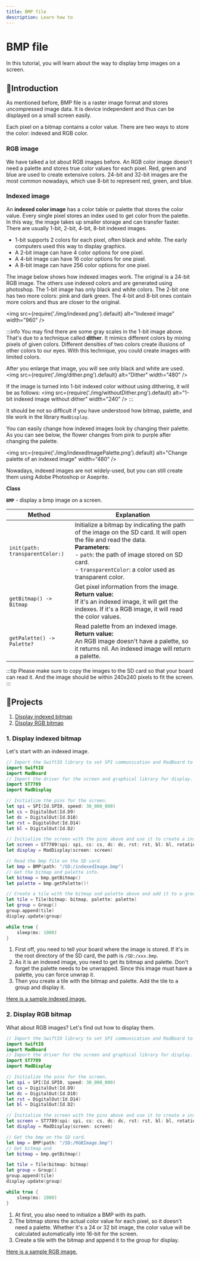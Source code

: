 ```yaml
---
title: BMP file
description: Learn how to
---
```


# BMP file

In this tutorial, you will learn about the way to display bmp images on a screen.

## 🔸Introduction

As mentioned before, BMP file is a raster image format and stores uncompressed image data. It is device independent and thus can be displayed on a small screen easily.

Each pixel on a bitmap contains a color value. There are two ways to store the color: indexed and RGB color. 

### RGB image

We have talked a lot about RGB images before. An RGB color image doesn't need a palette and stores true color values for each pixel. Red, green and blue are used to create extensive colors. 24-bit and 32-bit images are the most common nowadays, which use 8-bit to represent red, green, and blue. 


### Indexed image

An **indexed color image** has a color table or palette that stores the color value. Every single pixel stores an index used to get color from the palette. In this way, the image takes up smaller storage and can transfer faster. There are usually 1-bit, 2-bit, 4-bit, 8-bit indexed images. 

* 1-bit supports 2 colors for each pixel, often black and white. The early computers used this way to display graphics.  
* A 2-bit image can have 4 color options for one pixel.
* A 4-bit image can have 16 color options for one pixel.
* A 8-bit image can have 256 color options for one pixel.

The image below shows how indexed images work. The original is a 24-bit RGB image. The others use indexed colors and are generated using photoshop. The 1-bit image has only black and white colors. The 2-bit one has two more colors: pink and dark green. The 4-bit and 8-bit ones contain more colors and thus are closer to the original.


<img
  src={require('./img/indexed.png').default}
  alt="Indexed image" width="960"
/>

:::info
You may find there are some gray scales in the 1-bit image above. That's due to a technique called **dither**. It mimics different colors by mixing pixels of given colors. Different densities of two colors create illusions of other colors to our eyes. With this technique, you could create images with limited colors.

After you enlarge that image, you will see only black and white are used. 
<img
  src={require('./img/dither.png').default}
  alt="Dither" width="480"
/>

If the image is turned into 1-bit indexed color without using dithering, it will be as follows:
<img
  src={require('./img/withoutDither.png').default}
  alt="1-bit indexed image without dither" width="240"
/>
:::

It should be not so difficult if you have understood how bitmap, palette, and tile work in the library `MadDisplay`.

You can easily change how indexed images look by changing their palette. As you can see below, the flower changes from pink to purple after changing the palette.

<img
  src={require('./img/indexedImagePalette.png').default}
  alt="Change palette of an indexed image" width="480"
/>

Nowadays, indexed images are not widely-used, but you can still create them using Adobe Photoshop or Aseprite.




**Class**

**`BMP`** - display a bmp image on a screen.

| Method | Explanation |
| ------ | ----------- |
| `init(path:`<br />`transparentColor:)` | Initialize a bitmap by indicating the path of the image on the SD card. It will open the file and read the data. <br />**Parameters:** <br /> - `path`: the path of image stored on SD card. <br /> - `transparentColor`: a color used as transparent color. |
| `getBitmap() -> Bitmap` | Get pixel information from the image. <br />**Return value:** <br />If it's an indexed image, it will get the indexes. If it's a RGB image, it will read the color values. |
| `getPalette() -> Palette?` | Read palette from an indexed image. <br />**Return value:** <br />An RGB image doesn't have a palette, so it returns nil. An indexed image will return a palette. |

:::tip
Please make sure to copy the images to the SD card so that your board can read it. And the image should be within 240x240 pixels to fit the screen.
:::

## 🔸Projects

1. [Display indexed bitmap](./bmp#1-display-indexed-bitmap)
2. [Display RGB bitmap](./bmp#2-display-rgb-bitmap)

### 1. Display indexed bitmap

Let's start with an indexed image.

```swift
// Import the SwiftIO library to set SPI communication and MadBoard to use pin id.
import SwiftIO
import MadBoard
// Import the driver for the screen and graphical library for display.
import ST7789
import MadDisplay

// Initialize the pins for the screen.
let spi = SPI(Id.SPI0, speed: 30_000_000)
let cs = DigitalOut(Id.D9)
let dc = DigitalOut(Id.D10)
let rst = DigitalOut(Id.D14)
let bl = DigitalOut(Id.D2)

// Initialize the screen with the pins above and use it to create a instance for display.
let screen = ST7789(spi: spi, cs: cs, dc: dc, rst: rst, bl: bl, rotation: .angle90)
let display = MadDisplay(screen: screen)

// Read the bmp file on the SD card.
let bmp = BMP(path: "/SD:/indexedImage.bmp")
// Get the bitmap and palette info.
let bitmap = bmp.getBitmap()
let palette = bmp.getPalette()!

// Create a tile with the bitmap and palette above and add it to a group to show on screen.
let tile = Tile(bitmap: bitmap, palette: palette)
let group = Group()
group.append(tile)
display.update(group)

while true {
    sleep(ms: 1000)
}
```

1. First off, you need to tell your board where the image is stored. If it's in the root directory of the SD card, the path is `/SD:/xxx.bmp`.
2. As it is an indexed image, you need to get its bitmap and palette. Don't forget the palette needs to be unwrapped. Since this image must have a palette, you can force unwrap it. 
3. Then you create a tile with the bitmap and palette. Add the tile to a group and display it. 

[Here is a sample indexed image.](./img/indexedImage.bmp)

### 2. Display RGB bitmap

What about RGB images? Let's find out how to display them.

```swift
// Import the SwiftIO library to set SPI communication and MadBoard to use pin id.
import SwiftIO
import MadBoard
// Import the driver for the screen and graphical library for display.
import ST7789
import MadDisplay

// Initialize the pins for the screen.
let spi = SPI(Id.SPI0, speed: 30_000_000)
let cs = DigitalOut(Id.D9)
let dc = DigitalOut(Id.D10)
let rst = DigitalOut(Id.D14)
let bl = DigitalOut(Id.D2)

// Initialize the screen with the pins above and use it to create a instance for display.
let screen = ST7789(spi: spi, cs: cs, dc: dc, rst: rst, bl: bl, rotation: .angle90)
let display = MadDisplay(screen: screen)

// Get the bmp on the SD card.
let bmp = BMP(path: "/SD:/RGBImage.bmp")
// Get bitmap and 
let bitmap = bmp.getBitmap()

let tile = Tile(bitmap: bitmap)
let group = Group()
group.append(tile)
display.update(group)

while true {
    sleep(ms: 1000)
}
```

1. At first, you also need to initialize a BMP with its path.
2. The bitmap stores the actual color value for each pixel, so it doesn't need a palette. Whether it's a 24 or 32 bit image, the color value will be calculated automatically into 16-bit for the screen.
3. Create a tile with the bitmap and append it to the group for display.

[Here is a sample RGB image.](./img/RGBImage.bmp)